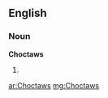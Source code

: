 ==English==

===Noun===
'''Choctaws'''

# {{plural of|[[Choctaw]]}}

[[ar:Choctaws]]
[[mg:Choctaws]]